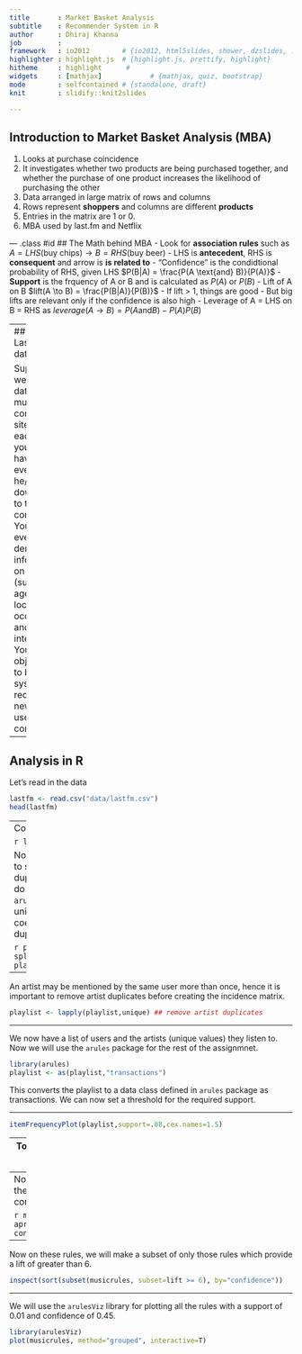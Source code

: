 ```yaml
---
title       : Market Basket Analysis
subtitle    : Recommender System in R
author      : Dhiraj Khanna
job         : 
framework   : io2012        # {io2012, html5slides, shower, dzslides, ...}
highlighter : highlight.js  # {highlight.js, prettify, highlight}
hitheme     : highlight      # 
widgets     : [mathjax]            # {mathjax, quiz, bootstrap}
mode        : selfcontained # {standalone, draft}
knit        : slidify::knit2slides

---
```

<style>
em {
  font-style: italic
}
strong {
  font-weight: bold;
}
</style>

## Introduction to Market Basket Analysis (MBA)

1. Looks at purchase coincidence
2. It investigates whether two products are being purchased together, and whether the purchase of one product increases the likelihood of purchasing the other
3. Data arranged in large matrix of rows and columns
4. Rows represent **shoppers** and columns are different **products**
5. Entries in the matrix are 1 or 0.
6. MBA used by last.fm and Netflix

--- .class #id 
## The Math behind MBA
- Look for **association rules** such as $A = LHS (\text{buy chips}) \to B = RHS (\text{buy beer})$
- LHS is **antecedent**, RHS is **consequent** and arrow is **is related to**
- "Confidence" is the condidtional probability of RHS, given LHS $P(B|A) = \frac{P(A \text{and} B)}{P(A)}$
- **Support** is the frquency of A or B and is calculated as $P(A)$ or $P(B)$
- Lift of A on B $lift(A \to B) = \frac{P(B|A)}{P(B)}$
- If lift > 1, things are good
- But big lifts are relevant only if the confidence is also high
- Leverage of A = LHS on B = RHS as $leverage(A \to B) = P(A \text{and} B) - P(A)P(B)$

---
## MBA on Last.fm dataset

Suppose you were given data from a music community site. For each user you
may have a log of every artist he/she had downloaded to their computer. You
may even have demographic information on the user (such as age, sex, location,
occupation, and interests). Your objective is to build a system that recommends
new music to users in this community.

---

## Analysis in R

Let's read in the data

```r
lastfm <- read.csv("data/lastfm.csv")
head(lastfm)
```

---
Convert "user" into a factor

```r
lastfm$user <- factor(lastfm$user)
```

Now we will use the base `split()` function to split the artists list by "user" and remove duplicate entries of artists. It is important to do so becuase later when we use the `arules` package, it is necessary to have unique values as it is not possible to coerce list with transactions with duplicated items.

```r
playlist <- split(x=lastfm[,"artist"],f=lastfm$user)
playlist[1:2]
```

---

An artist may be mentioned by the same user more than once, hence it is important to remove artist duplicates before creating the incidence matrix.

```r
playlist <- lapply(playlist,unique) ## remove artist duplicates
```

---

We now have a list of users and the artists (unique values) they listen to. Now we will use the `arules` package for the rest of the assignmnet.

```r
library(arules)
playlist <- as(playlist,"transactions")
```
This converts the playlist to a data class defined in `arules` package as transactions. We can now set a threshold for the required support.

---

```r
itemFrequencyPlot(playlist,support=.08,cex.names=1.5)
```

---
To look at the top three most popular artists :
```r
head(sort(itemFrequency(playlist), decreasing=T),3)
```

---
Now let us create the association rules using the `apriori` function with a support of 0.01 and confidence of 0.45.

```r
musicrules <- apriori(playlist,parameter=list(support=.01, confidence=.45))
```
---
Now on these rules, we will make a subset of only those rules which provide a lift of greater than 6.

```r
inspect(sort(subset(musicrules, subset=lift >= 6), by="confidence"))
```

---
We will use the `arulesViz` library for plotting all the rules with a support of 0.01 and confidence of 0.45.

```r
library(arulesViz)
plot(musicrules, method="grouped", interactive=T)
```
